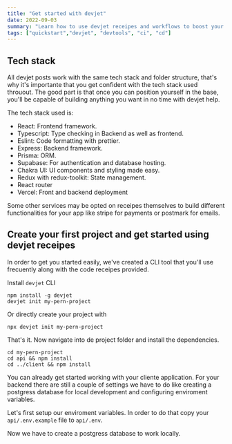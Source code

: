 ```yaml
---
title: "Get started with devjet"
date: 2022-09-03
summary: "Learn how to use devjet receipes and workflows to boost your productivity and create projects in no time."
tags: ["quickstart","devjet", "devtools", "ci", "cd"]
---
```


## Tech stack

All devjet posts work with the same tech stack and folder structure, that's why it's importante that you get confident with the tech stack used throuout. The good part is that once you can position yourself in the base, you'll be capable of building anything you want in no time with devjet help.

The tech stack used is:

- React: Frontend framework.
- Typescript: Type checking in Backend as well as frontend.
- Eslint: Code formatting with prettier.
- Express: Backend framework.
- Prisma: ORM.
- Supabase: For authentication and database hosting.
- Chakra UI: UI components and styling made easy.
- Redux with redux-toolkit: State management.
- React router
- Vercel: Front and backend deployment

Some other services may be opted on receipes themselves to build different functionalities for your app like stripe for payments or postmark for emails.

## Create your first project and get started using devjet receipes

In order to get you started easily, we've created a CLI tool that you'll use frecuently along with the code receipes provided.

Install `devjet` CLI 

```
npm install -g devjet
devjet init my-pern-project
```

Or directly create your project with 

```
npx devjet init my-pern-project
```

That's it. Now navigate into de project folder and install the dependencies. 

```
cd my-pern-project
cd api && npm install
cd ../client && npm install
```

You can already get started working with your cliente application. 
For your backend there are still a couple of settings we have to do like creating a postgress database for local development and configuring enviroment variables.

Let's first setup our enviroment variables. In order to do that copy your `api/.env.example` file to `api/.env`.

Now we have to create a postgress database to work locally.
